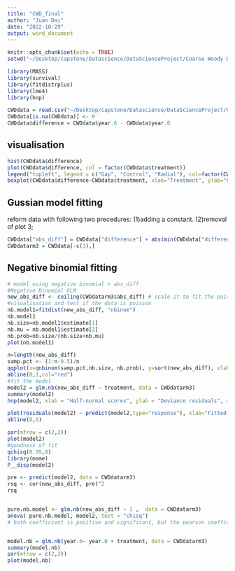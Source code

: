 ```yaml
---
title: "CWD_final"
author: "Juan Dai"
date: "2022-10-29"
output: word_document
---
```

```r
knitr::opts_chunk$set(echo = TRUE)
setwd("~/Desktop/capstone/Datascience/DataScienceProject/Coarse Woody Debris/Final Models")
```


```r
library(MASS)
library(survival)
library(fitdistrplus)
library(lme4)
library(hnp)

CWDdata = read.csv("~/Desktop/capstone/Datascience/DataScienceProject/Coarse Woody Debris/Final Models/dataset/output.csv")
CWDdata[is.na(CWDdata)] <- 0
CWDdata$difference = CWDdata$year.6 - CWDdata$year.0

```


## visualisation 
```r
hist(CWDdata$difference)
plot(CWDdata$difference, col = factor(CWDdata$treatment))
legend("topleft", legend = c("Gap", "Control", "Radial"), col=factor(CWDdata$treatment), pch=1)
boxplot(CWDdata$difference~CWDdata$treatment, xlab="Treatment", ylab="CWD difference", main="CWD difference against different treatments")

```

## Gussian model fitting
reform data with following two precedures:
(1)adding a constant.
(2)removal of plot 3; 
```r
CWDdata["abs_diff"] = CWDdata["difference"] + abs(min(CWDdata["difference"])) + 1
CWDdatarm3 = CWDdata[-c(3),]
```


## Negative binomial fitting
```r
# model using negative binomial + abs_diff
#Negative Binomial GLM
new_abs_diff <- ceiling(CWDdatarm3$abs_diff) # scale it to fit the poisson model
#visualisation and test if the data is poisson
nb.model1=fitdist(new_abs_diff, "nbinom")
nb.model1
nb.size=nb.model1$estimate[1]
nb.mu = nb.model1$estimate[2]
nb.prob=nb.size/(nb.size+nb.mu) 
plot(nb.model1)

n=length(new_abs_diff)
samp.pct <- (1:n-0.5)/n
qqplot(x=qnbinom(samp.pct,nb.size, nb.prob), y=sort(new_abs_diff), xlab = 'Theoretical quantiles', ylab = 'Empirical quantiles', main='Q-Q plot Negative Binomial')
abline(0,1,col="red")
#fit the model
model2 = glm.nb(new_abs_diff ~ treatment, data = CWDdatarm3)
summary(model2)
hnp(model2, xlab = "Half-normal scores", ylab = "Deviance residuals", main = "Coarse Woody Debris: Half-Normal Plot", pch = 4)

plot(residuals(model2) ~ predict(model2,type="response"), xlab="Fitted values", ylab="Deviance residuals", main="Coarse Woody Debris: Residuals vs Fitted")
abline(0,0)

par(mfrow = c(2,2))
plot(model2)
#goodness of fit
qchisq(0.95,8)
library(msme)
P__disp(model2)

pre <- predict(model2, data = CWDdatarm3)
rsq <- cor(new_abs_diff, pre)^2
rsq


pure.nb.model <- glm.nb(new_abs_diff ~ 1 ,  data = CWDdatarm3)
anova( pure.nb.model, model2, test = "chisq")
# both coefficient is positive and significant, but the pearson coefficient is less than 15.51, so we fail to reject them from this perpective


model.nb = glm.nb(year.6~ year.0 + treatment, data = CWDdatarm3)
summary(model.nb)
par(mfrow = c(2,2))
plot(model.nb)

```